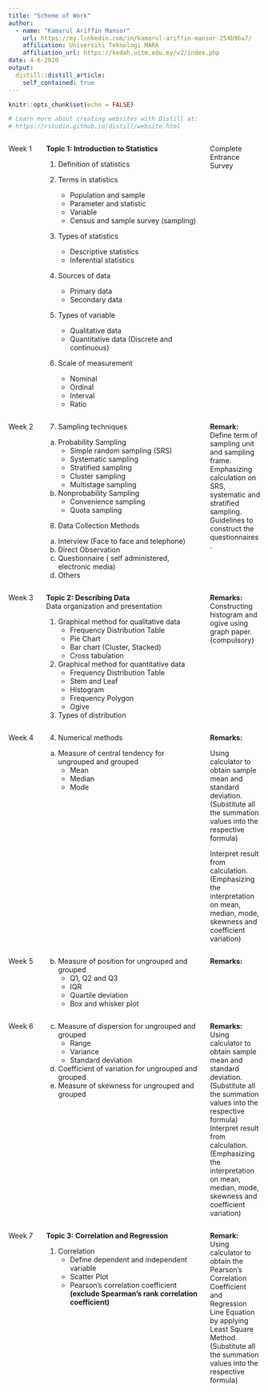 ```yaml
---
title: "Scheme of Work"
author: 
  - name: "Kamarul Ariffin Mansor"
    url: https://my.linkedin.com/in/kamarul-ariffin-mansor-254b9ba7/
    affiliation: Universiti Teknologi MARA
    affiliation_url: https://kedah.uitm.edu.my/v2/index.php
date: 4-6-2020
output: 
  distill::distill_article:
    self_contained: true
---
```


```r
knitr::opts_chunk$set(echo = FALSE)

# Learn more about creating websites with Distill at:
# https://rstudio.github.io/distill/website.html

```

:::::: {style="display: flex; "}

::: {.column width="10%"}
Week 1  
:::  

::: {.column width="5%"}
\ 
<!-- an empty Div (with a whitespace), serving as
a column separator -->
:::  

::: {.column width="60%"}
**Topic 1: Introduction to Statistics**  

1. Definition of statistics  

2. Terms in statistics  
      - Population and sample  
      - Parameter and statistic  
      - Variable  
      - Census and sample survey (sampling)  
  
3. Types of statistics  
      - Descriptive statistics  
      - Inferential statistics  
  
4. Sources of data  
      - Primary data  
      - Secondary data  
  
5. Types of variable  
      - Qualitative data  
      - Quantitative data (Discrete and continuous)  
  
6. Scale of measurement  
      - Nominal  
      - Ordinal  
      - Interval  
      - Ratio  
:::

::: {.column width="5%"}
\ 
<!-- an empty Div (with a whitespace), serving as
a column separator -->
:::

::: {.column width="20%"}
Complete Entrance Survey  
:::

::::::  

:::::: {style="display: flex; "}

::: {.column width="10%"}
Week 2  
:::  

::: {.column width="5%"}
\ 
<!-- an empty Div (with a whitespace), serving as
a column separator -->
:::  

::: {.column width="60%"}
7. Sampling techniques  

  a. Probability Sampling  
      - Simple random sampling (SRS)  
      - Systematic sampling  
      - Stratified sampling  
      - Cluster sampling  
      - Multistage sampling  
      
  b. Nonprobability Sampling  
      - Convenience sampling  
      - Quota sampling  
      
8. Data Collection Methods  
  a. Interview (Face to face and telephone)  
  b. Direct Observation  
  c. Questionnaire ( self administered, electronic media)  
  d. Others  
:::

::: {.column width="5%"}
\ 
<!-- an empty Div (with a whitespace), serving as
a column separator -->
:::

::: {.column width="20%"}
**Remark:**  
Define term of sampling unit and sampling frame.  
Emphasizing calculation on SRS, systematic and stratified sampling.  
Guidelines to construct the questionnaires.  
:::

::::::  

:::::: {style="display: flex; "}

::: {.column width="10%"}
Week 3  
:::  

::: {.column width="5%"}
\ 
<!-- an empty Div (with a whitespace), serving as
a column separator -->
:::  

::: {.column width="60%"}
**Topic 2: Describing Data**  
Data organization and presentation  

1. Graphical method for qualitative data  
      - Frequency Distribution Table  
      - Pie Chart  
      - Bar chart (Cluster, Stacked)  
      - Cross tabulation  
      
2. Graphical method for quantitative data  
      - Frequency Distribution Table  
      - Stem and Leaf  
      - Histogram  
      - Frequency Polygon  
      - Ogive  
      
3. Types of distribution  
:::

::: {.column width="5%"}
\ 
<!-- an empty Div (with a whitespace), serving as
a column separator -->
:::

::: {.column width="20%"}
**Remarks:**
Constructing histogram and ogive using graph paper. (compulsory)  
:::

::::::  

:::::: {style="display: flex; "}

::: {.column width="10%"}
Week 4  
:::  

::: {.column width="5%"}
\ 
<!-- an empty Div (with a whitespace), serving as
a column separator -->
:::  

::: {.column width="60%"}
4. Numerical methods  

  a. Measure of central tendency for ungrouped and grouped  
      - Mean  
      - Median  
      - Mode  
:::

::: {.column width="5%"}
\ 
<!-- an empty Div (with a whitespace), serving as
a column separator -->
:::

::: {.column width="20%"}
**Remarks:**  

Using calculator to obtain sample mean and standard deviation. (Substitute all the summation values into the respective formula)  

Interpret result from calculation. 
(Emphasizing the interpretation on mean, median, mode, skewness and coefficient variation)  
:::

::::::  

:::::: {style="display: flex; "}

::: {.column width="10%"}
Week 5  
:::  

::: {.column width="5%"}
\ 
<!-- an empty Div (with a whitespace), serving as
a column separator -->
:::  

::: {.column width="60%"}
  b. Measure of position for ungrouped and grouped  
      - Q1, Q2 and Q3  
      - IQR  
      - Quartile deviation  
      - Box and whisker plot  
:::

::: {.column width="5%"}
\ 
<!-- an empty Div (with a whitespace), serving as
a column separator -->
:::

::: {.column width="20%"}
**Remarks:**  
:::

::::::  

:::::: {style="display: flex; "}

::: {.column width="10%"}
Week 6  
:::  

::: {.column width="5%"}
\ 
<!-- an empty Div (with a whitespace), serving as
a column separator -->
:::  

::: {.column width="60%"}
  c. Measure of dispersion for ungrouped and grouped  
      - Range  
      - Variance  
      - Standard deviation  
  d. Coefficient of variation for ungrouped and grouped  
  e. Measure of skewness for ungrouped and grouped  
:::

::: {.column width="5%"}
\ 
<!-- an empty Div (with a whitespace), serving as
a column separator -->
:::

::: {.column width="20%"}
**Remarks:**  
Using calculator to obtain sample mean and standard deviation. (Substitute all the summation values into the respective formula)  
Interpret result from calculation. (Emphasizing the interpretation on mean, median, mode, skewness and coefficient variation)  
:::

::::::  

:::::: {style="display: flex; "}

::: {.column width="10%"}
Week 7  
:::  

::: {.column width="5%"}
\ 
<!-- an empty Div (with a whitespace), serving as
a column separator -->
:::  

::: {.column width="60%"}
**Topic 3: Correlation and Regression**  

1. Correlation  
    - Define dependent and independent variable  
    - Scatter Plot  
    - Pearson’s correlation coefficient **(exclude Spearman’s rank correlation coefficient)**  
:::

::: {.column width="5%"}
\ 
<!-- an empty Div (with a whitespace), serving as
a column separator -->
:::

::: {.column width="20%"}
**Remark:**  
Using calculator to obtain the Pearson’s Correlation Coefficient and Regression Line Equation by applying Least Square Method. (Substitute all the summation values into the respective formula)  
:::

::::::  
